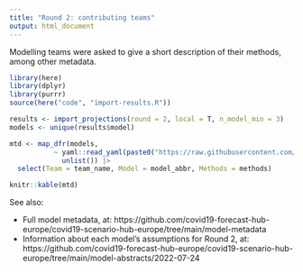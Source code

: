 ```yaml
---
title: "Round 2: contributing teams"
output: html_document
---
```


Modelling teams were asked to give a short description of their methods, among other metadata. 

```r
library(here)
library(dplyr)
library(purrr)
source(here("code", "import-results.R"))

results <- import_projections(round = 2, local = T, n_model_min = 3) 
models <- unique(results$model)

mtd <- map_dfr(models,
           ~ yaml::read_yaml(paste0("https://raw.githubusercontent.com/covid19-forecast-hub-europe/covid19-scenario-hub-europe/main/model-metadata/", .x, ".yml")) |> 
             unlist()) |> 
  select(Team = team_name, Model = model_abbr, Methods = methods)

knitr::kable(mtd)
```
See also: 

- Full model metadata, at: https://github.com/covid19-forecast-hub-europe/covid19-scenario-hub-europe/tree/main/model-metadata
- Information about each model's assumptions for Round 2, at: https://github.com/covid19-forecast-hub-europe/covid19-scenario-hub-europe/tree/main/model-abstracts/2022-07-24 
